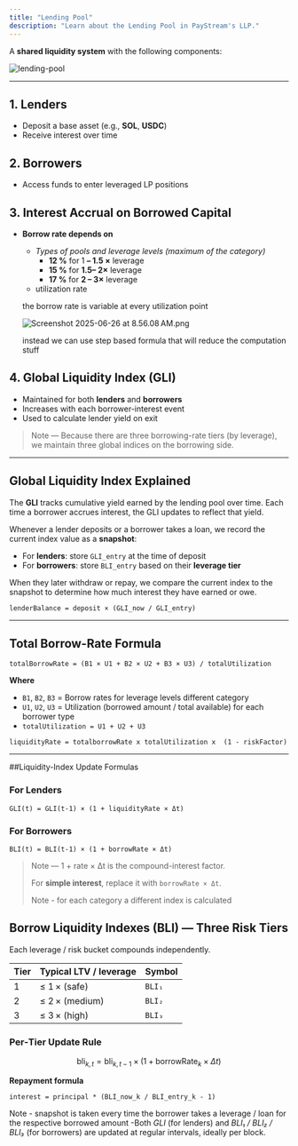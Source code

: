 ```yaml
---
title: "Lending Pool"
description: "Learn about the Lending Pool in PayStream's LLP."
---
```


A **shared liquidity system** with the following components:

![lending-pool](./images/lending-pool.png)

---

## 1. Lenders

- Deposit a base asset (e.g., **SOL**, **USDC**)
- Receive interest over time

## 2. Borrowers

- Access funds to enter leveraged LP positions

## 3. Interest Accrual on Borrowed Capital

- **Borrow rate depends on**
    - *Types of pools and leverage levels (maximum of the category)*
        - **12 %** for 1 **– 1.5 ×** leverage
        - **15 %** for **1.5– 2×** leverage
        - **17 %** for **2 – 3×** leverage
    - utilization rate
    
    the borrow rate is variable at every utilization point 
    
    ![Screenshot 2025-06-26 at 8.56.08 AM.png](./images/Screenshot_2025-06-26_at_8.56.08_AM.png)
    
    instead we can use step based formula that will reduce the computation stuff 

## 4. Global Liquidity Index (GLI)

- Maintained for both **lenders** and **borrowers**
- Increases with each borrower-interest event
- Used to calculate lender yield on exit

> Note — Because there are three borrowing-rate tiers (by leverage), we maintain three global indices on the borrowing side.
> 

---

## Global Liquidity Index Explained

The **GLI** tracks cumulative yield earned by the lending pool over time. Each time a borrower accrues interest, the GLI updates to reflect that yield.

Whenever a lender deposits or a borrower takes a loan, we record the current index value as a **snapshot**:

- For **lenders**: store `GLI_entry` at the time of deposit
- For **borrowers**: store `BLI_entry` based on their **leverage tier**

When they later withdraw or repay, we compare the current index to the snapshot to determine how much interest they have earned or owe.

```
lenderBalance = deposit × (GLI_now / GLI_entry)
```

---

## Total Borrow-Rate Formula

```
totalBorrowRate = (B1 × U1 + B2 × U2 + B3 × U3) / totalUtilization
```

**Where**

- `B1`, `B2`, `B3` = Borrow rates for leverage levels different category
- `U1`, `U2`, `U3` = Utilization (borrowed amount / total available) for each borrower type
- `totalUtilization = U1 + U2 + U3`

```
liquidityRate = totalborrowRate x totalUtilization x  (1 - riskFactor)
```

---

##Liquidity-Index Update Formulas

### For Lenders

```
GLI(t) = GLI(t-1) × (1 + liquidityRate × Δt)
```

### For Borrowers

```
BLI(t) = BLI(t-1) × (1 + borrowRate × Δt)
```

> Note — 1 + rate × Δt is the compound-interest factor.
> 
> For **simple interest**, replace it with `borrowRate × Δt`.
> 
> Note - for each category a different index is calculated
> 

## Borrow Liquidity Indexes (BLI) — Three Risk Tiers

Each leverage / risk bucket compounds independently.

| Tier | Typical LTV / leverage | Symbol |
| --- | --- | --- |
| 1 | ≤ 1 × (safe) | `BLI₁` |
| 2 | ≤ 2 × (medium) | `BLI₂` |
| 3 | ≤ 3 × (high) | `BLI₃` |

### Per‑Tier Update Rule

$$
\text{bli}_{k,t} = \text{bli}_{k,t-1} \times \left(1 + \text{borrowRate}_k \times \Delta t \right)
$$

**Repayment formula**

```
interest = principal * (BLI_now_k / BLI_entry_k - 1)
```

Note - snapshot is taken every time the borrower takes a leverage / loan for the respective borrowed amount 
-Both *GLI* (for lenders) and *BLI₁ / BLI₂ / BLI₃* (for borrowers) are updated at regular intervals, ideally per block. 